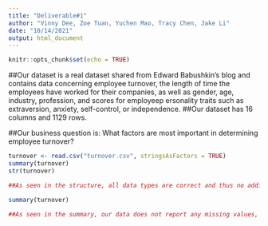 ```yaml
---
title: "Deliverable#1"
author: "Vinny Dee, Zoe Tuan, Yuchen Mao, Tracy Chen, Jake Li"
date: "10/14/2021"
output: html_document
---
```


```r
knitr::opts_chunk$set(echo = TRUE)
```

##Our dataset is a real dataset shared from Edward Babushkin's blog and contains data concerning employee turnover, the length of time the employees have worked for their companies, as well as gender, age, industry, profession, and scores for employeep ersonality traits such as extraversion, anxiety, self-control, or independence. 
##Our dataset has 16 columns and 1129 rows.

##Our business question is: What factors are most important in determining employee turnover?


```r
turnover <- read.csv("turnover.csv", stringsAsFactors = TRUE)
summary(turnover)
str(turnover)

##As seen in the structure, all data types are correct and thus no additional work is required.

summary(turnover)

##As seen in the summary, our data does not report any missing values, and hence we are done performing an initial clean of our dataset before use.
```


